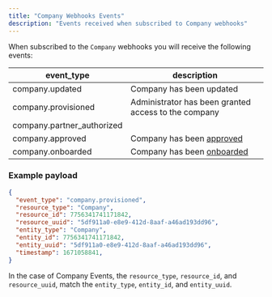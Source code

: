 ```yaml
---
title: "Company Webhooks Events"
description: "Events received when subscribed to Company webhooks"
---
```

When subscribed to the `Company` webhooks you will receive the following events:

| event\_type | description |
| --- | --- |
| company.updated | Company has been updated |
| company.provisioned | Administrator has been granted access to the company |
| company.partner\_authorized |     |
| company.approved | Company has been [approved](/embedded-payroll/docs/complete-onboarding) |
| company.onboarded | Company has been [onboarded](/embedded-payroll/docs/embedded-payroll-onboarding) |

### Example payload

```json
{
  "event_type": "company.provisioned",
  "resource_type": "Company",
  "resource_id": 7756341741171842,
  "resource_uuid": "5df911a0-e8e9-412d-8aaf-a46ad193dd96",
  "entity_type": "Company",
  "entity_id": 7756341741171842,
  "entity_uuid": "5df911a0-e8e9-412d-8aaf-a46ad193dd96",
  "timestamp": 1671058841,
}

```

In the case of Company Events, the `resource_type`, `resource_id`, and `resource_uuid`, match the `entity_type`, `entity_id`, and `entity_uuid`.

